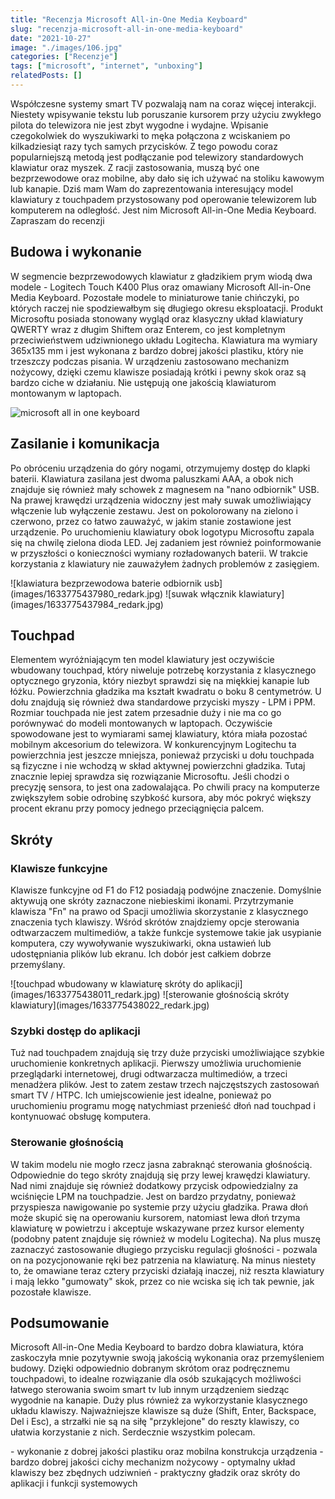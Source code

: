 ```yaml
---
title: "Recenzja Microsoft All-in-One Media Keyboard"
slug: "recenzja-microsoft-all-in-one-media-keyboard"
date: "2021-10-27"
image: "./images/106.jpg"
categories: ["Recenzje"]
tags: ["microsoft", "internet", "unboxing"]
relatedPosts: []
---
```


Współczesne systemy smart TV pozwalają nam na coraz więcej interakcji. Niestety wpisywanie tekstu lub poruszanie kursorem przy użyciu zwykłego pilota do telewizora nie jest zbyt wygodne i wydajne. Wpisanie czegokolwiek do wyszukiwarki to męka połączona z wciskaniem po kilkadziesiąt razy tych samych przycisków. Z tego powodu coraz popularniejszą metodą jest podłączanie pod telewizory standardowych klawiatur oraz myszek. Z racji zastosowania, muszą być one bezprzewodowe oraz mobilne, aby dało się ich używać na stoliku kawowym lub kanapie. Dziś mam Wam do zaprezentowania interesujący model klawiatury z touchpadem przystosowany pod operowanie telewizorem lub komputerem na odległość. Jest nim Microsoft All-in-One Media Keyboard. Zapraszam do recenzji

## Budowa i wykonanie

W segmencie bezprzewodowych klawiatur z gładzikiem prym wiodą dwa modele - Logitech Touch K400 Plus oraz omawiany Microsoft All-in-One Media Keyboard. Pozostałe modele to miniaturowe tanie chińczyki, po których raczej nie spodziewałbym się długiego okresu eksploatacji. Produkt Microsoftu posiada stonowany wygląd oraz klasyczny układ klawiatury QWERTY wraz z długim Shiftem oraz Enterem, co jest kompletnym przeciwieństwem udziwnionego układu Logitecha. Klawiatura ma wymiary 365x135 mm i jest wykonana z bardzo dobrej jakości plastiku, który nie trzeszczy podczas pisania. W urządzeniu zastosowano mechanizm nożycowy, dzięki czemu klawisze posiadają krótki i pewny skok oraz są bardzo ciche w działaniu. Nie ustępują one jakością klawiaturom montowanym w laptopach.

![microsoft all in one keyboard](images/1633775438026_redark.jpg)

<AdSense />

## Zasilanie i komunikacja

Po obróceniu urządzenia do góry nogami, otrzymujemy dostęp do klapki baterii. Klawiatura zasilana jest dwoma paluszkami AAA, a obok nich znajduje się również mały schowek z magnesem na "nano odbiornik" USB. Na prawej krawędzi urządzenia widoczny jest mały suwak umożliwiający włączenie lub wyłączenie zestawu. Jest on pokolorowany na zielono i czerwono, przez co łatwo zauważyć, w jakim stanie zostawione jest urządzenie. Po uruchomieniu klawiatury obok logotypu Microsoftu zapala się na chwilę zielona dioda LED. Jej zadaniem jest również poinformowanie w przyszłości o konieczności wymiany rozładowanych baterii. W trakcie korzystania z klawiatury nie zauważyłem żadnych problemów z zasięgiem.

<Gallery>
![klawiatura bezprzewodowa baterie odbiornik usb](images/1633775437980_redark.jpg)
![suwak włącznik klawiatury](images/1633775437984_redark.jpg)
</Gallery>

## Touchpad

Elementem wyróżniającym ten model klawiatury jest oczywiście wbudowany touchpad, który niweluje potrzebę korzystania z klasycznego optycznego gryzonia, który niezbyt sprawdzi się na miękkiej kanapie lub łóżku. Powierzchnia gładzika ma kształt kwadratu o boku 8 centymetrów. U dołu znajdują się również dwa standardowe przyciski myszy - LPM i PPM. Rozmiar touchpada nie jest zatem przesadnie duży i nie ma co go porównywać do modeli montowanych w laptopach. Oczywiście spowodowane jest to wymiarami samej klawiatury, która miała pozostać mobilnym akcesorium do telewizora. W konkurencyjnym Logitechu ta powierzchnia jest jeszcze mniejsza, ponieważ przyciski u dołu touchpada są fizyczne i nie wchodzą w skład aktywnej powierzchni gładzika. Tutaj znacznie lepiej sprawdza się rozwiązanie Microsoftu. Jeśli chodzi o precyzję sensora, to jest ona zadowalająca. Po chwili pracy na komputerze zwiększyłem sobie odrobinę szybkość kursora, aby móc pokryć większy procent ekranu przy pomocy jednego przeciągnięcia palcem.

## Skróty

### Klawisze funkcyjne

Klawisze funkcyjne od F1 do F12 posiadają podwójne znaczenie. Domyślnie aktywują one skróty zaznaczone niebieskimi ikonami. Przytrzymanie klawisza "Fn" na prawo od Spacji umożliwia skorzystanie z klasycznego znaczenia tych klawiszy. Wśród skrótów znajdziemy opcje sterowania odtwarzaczem multimediów, a także funkcje systemowe takie jak usypianie komputera, czy wywoływanie wyszukiwarki, okna ustawień lub udostępniania plików lub ekranu. Ich dobór jest całkiem dobrze przemyślany.

<Gallery>
![touchpad wbudowany w klawiaturę skróty do aplikacji](images/1633775438011_redark.jpg)
![sterowanie głośnością skróty klawiatury](images/1633775438022_redark.jpg)
</Gallery>

<AdSense />

### Szybki dostęp do aplikacji

Tuż nad touchpadem znajdują się trzy duże przyciski umożliwiające szybkie uruchomienie konkretnych aplikacji. Pierwszy umożliwia uruchomienie przeglądarki internetowej, drugi odtwarzacza multimediów, a trzeci menadżera plików. Jest to zatem zestaw trzech najczęstszych zastosowań smart TV / HTPC. Ich umiejscowienie jest idealne, ponieważ po uruchomieniu programu mogę natychmiast przenieść dłoń nad touchpad i kontynuować obsługę komputera.

### Sterowanie głośnością

W takim modelu nie mogło rzecz jasna zabraknąć sterowania głośnością. Odpowiednie do tego skróty znajdują się przy lewej krawędzi klawiatury. Nad nimi znajduje się również dodatkowy przycisk odpowiedzialny za wciśnięcie LPM na touchpadzie. Jest on bardzo przydatny, ponieważ przyspiesza nawigowanie po systemie przy użyciu gładzika. Prawa dłoń może skupić się na operowaniu kursorem, natomiast lewa dłoń trzyma klawiaturę w powietrzu i akceptuje wskazywane przez kursor elementy (podobny patent znajduje się również w modelu Logitecha). Na plus muszę zaznaczyć zastosowanie długiego przycisku regulacji głośności - pozwala on na pozycjonowanie ręki bez patrzenia na klawiaturę. Na minus niestety to, że omawiane teraz cztery przyciski działają inaczej, niż reszta klawiatury i mają lekko "gumowaty" skok, przez co nie wciska się ich tak pewnie, jak pozostałe klawisze.

## Podsumowanie

Microsoft All-in-One Media Keyboard to bardzo dobra klawiatura, która zaskoczyła mnie pozytywnie swoją jakością wykonania oraz przemyśleniem budowy. Dzięki odpowiednio dobranym skrótom oraz podręcznemu touchpadowi, to idealne rozwiązanie dla osób szukających możliwości łatwego sterowania swoim smart tv lub innym urządzeniem siedząc wygodnie na kanapie. Duży plus również za wykorzystanie klasycznego układu klawiszy. Najważniejsze klawisze są duże (Shift, Enter, Backspace, Del i Esc), a strzałki nie są na siłę "przyklejone" do reszty klawiszy, co ułatwia korzystanie z nich. Serdecznie wszystkim polecam.

<GoodList>
- wykonanie z dobrej jakości plastiku oraz mobilna konstrukcja urządzenia
- bardzo dobrej jakości cichy mechanizm nożycowy
- optymalny układ klawiszy bez zbędnych udziwnień
- praktyczny gładzik oraz skróty do aplikacji i funkcji systemowych
</GoodList>

